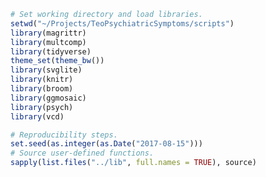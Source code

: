 ```r
# Set working directory and load libraries.
setwd("~/Projects/TeoPsychiatricSymptoms/scripts")
library(magrittr)
library(multcomp)
library(tidyverse)
theme_set(theme_bw())
library(svglite)
library(knitr)
library(broom)
library(ggmosaic)
library(psych)
library(vcd)

# Reproducibility steps.
set.seed(as.integer(as.Date("2017-08-15")))
# Source user-defined functions.
sapply(list.files("../lib", full.names = TRUE), source)
```
